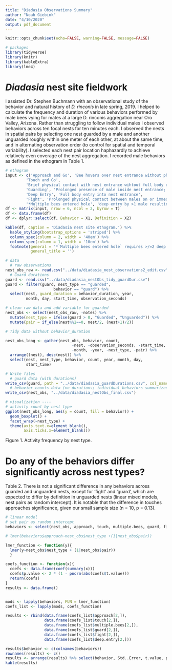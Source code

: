 ```yaml
---
title: "Diadasia Observations Summary"
author: "Noah Giebink"
date: "4/10/2020"
output: pdf_document
---
```


```r
knitr::opts_chunk$set(echo=FALSE, warning=FALSE, message=FALSE)

# packages
library(tidyverse)
library(knitr)
library(kableExtra)
library(lme4)
```

# *Diadasia* nest site fieldwork 

I assisted Dr. Stephen Buchmann with an observational study of the behavior and natural history of *D. rinconis* in late spring, 2019. I helped to calculate the frequency and duration of various behaviors performed by male bees vying for mates at a large D. rinconis aggregation near Oro Valley, Arizona. Rather than struggling to follow individual males I observed behaviors across ten focal nests for ten minutes each. I observed the nests in spatial pairs by selecting one nest guarded by a male and another unguarded roughly within one meter of each other, at about the same time, and in alternating observation order (to control for spatial and temporal variability). I selected each nest pair location haphazardly to achieve relatively even coverage of the nest aggregation. I recorded male behaviors as defined in the ethogram in Table 1.

```r
# ethogram
input <- c('Approach and Go', 'Bee hovers over nest entrance without physical contact',
         'Touch and Go',
         'Brief physical contact with nest entrance wihtout full body entry',
         'Guarding', 'Prolonged presence of male inside nest entrance; male typically straddles entrance',
         'Deep Entry', 'Full body entry into nest entrance',
         'Fight', 'Prolonged physical contact between males on or immediately near the nest entrance; typically follows guarding; often involves paired somersaults',
         '*Multiple bees entered hole', 'deep entry by >1 male resulting in >1 males simultaneously in nest')
df <- matrix(input, nrow = 6, ncol = 2, byrow = T)
df <- data.frame(df)
df <- dplyr::select(df, Behavior = X1, Definition = X2)

kable(df, caption = 'Diadasia nest site ethogram.') %>%
  kable_styling(bootstrap_options = 'striped') %>%
  column_spec(column = 2, width = '40em') %>%
  column_spec(column = 1, width = '10em') %>%
  footnote(general = '*`Multiple bees entered hole` requires >/=2 deep entries, with each male entering deeply counted as one deep entry',
           general_title = '')

```




```r
# data 
  # raw observations
nest_obs_raw <- read.csv("../data/diadasia_nest_observations2_edit.csv")
  # Guard durations
guard <- read.csv("../data/diadasia_nestObs_tidy_guardDur.csv")
guard <- filter(guard, nest_type == "guarded",
                     behavior == "guard") %>%
  select(nest, guard_duration = behavior_duration, year,
         month, day, start_time, observation_seconds)

# clean raw data and add variable for guarded 
nest_obs <- select(nest_obs_raw, -notes) %>%
  mutate(nest_type = ifelse(guard > 0, "Guarded", "Unguarded")) %>%
  mutate(pair = if_else(nest%%2==0, nest/2, (nest+1)/2))

# Tidy data without behavior_duration

nest_obs_long <- gather(nest_obs, behavior, count,
                             -nest, -observation_seconds, -start_time, -day,
                             -month, -year, -nest_type, -pair) %>%
  arrange((nest), desc(nest)) %>%
  select(nest, nest_type, behavior, count, year, month, day, 
         start_time)

# Write files
  # guard data (with durations)
write_csv(guard, path = "../data/diadasia_guardDurations.csv", col_names = TRUE)
  # behavior counts data (no durations; individual behaviors summarized into counts)
write_csv(nest_obs, "../data/diadasia_nestObs_final.csv")

```



```r
# visualization ----
# activity count by nest type
ggplot(nest_obs_long, aes(y = count, fill = behavior)) +
  geom_boxplot() +
  facet_wrap(~nest_type) +
  theme(axis.text.x=element_blank(),
        axis.ticks.x=element_blank())
```

Figure 1. Activity frequency by nest type.


# Do any of the behaviors differ significantly across nest types?

Table 2. There is not a significant difference in any behaviors across guarded and unguarded nests, except for 'fight' and 'guard', which are expected to differ by definition in unguarded nests (linear mixed models, nest pairs as random intercept). It is notable that the difference in touches approaches significance, given our small sample size (n = 10, p = 0.13).

```r
# linear model
# set pair as random intercept
behaviors <- select(nest_obs, approach, touch, multiple.bees, guard, fight, deep.entry)

# lmer(behaviors$approach~nest_obs$nest_type +(1|nest_obs$pair))

lmer_function <- function(y){
  lmer(y~nest_obs$nest_type + (1|nest_obs$pair))
  }

coefs_function <- function(x){
  coefs <- data.frame(coef(summary(x)))
  coefs$p.value <- 2 * (1 - pnorm(abs(coefs$t.value)))
  return(coefs)
}
results <- data.frame()


mods <- lapply(behaviors, FUN = lmer_function)
coefs_list <- lapply(mods, coefs_function)

results <- rbind(data.frame(coefs_list$approach[2,]),
                 data.frame(coefs_list$touch[2,]),
                 data.frame(coefs_list$multiple.bees[2,]),
                 data.frame(coefs_list$guard[2,]),
                 data.frame(coefs_list$fight[2,]),
                 data.frame(coefs_list$deep.entry[2,]))

results$behavior <- c(colnames(behaviors))
rownames(results) <- c()
results <- arrange(results) %>% select(behavior, Std..Error, t.value, p.value)
kable(results)
```




